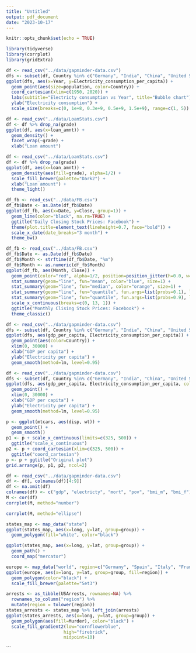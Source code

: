 ```yaml
---
title: "Untitled"
output: pdf_document
date: "2023-10-17"
---
```


```r
knitr::opts_chunk$set(echo = TRUE)
```

```r
library(tidyverse)
library(corrplot)
library(gridExtra)
```

```r
df <- read_csv("../data/gapminder-data.csv")
dfs <- subset(df, Country %in% c("Germany", "India", "China", "United States", "Japan"))
ggplot(dfs, aes(x=Year, y=Electricity_consumption_per_capita)) +
  geom_point(aes(size=population, color=Country)) +
  coord_cartesian(xlim=c(1950, 2020)) +
  labs(subtitle="Electricty consumption vs Year", title="Bubble chart") +
  ylab("Electricity consumption") +
  scale_size(breaks=c(0, 1e+8, 0.3e+9, 0.5e+9, 1.5e+9), range=c(1, 5))
```

```r
df <- read_csv("../data/LoanStats.csv")
df <- df %>% drop_na(grade)
ggplot(df, aes(x=loan_amnt)) +
  geom_density() +
  facet_wrap(~grade) +
  xlab("Loan amount")
```

```r
df <- read_csv("../data/LoanStats.csv")
df <- df %>% drop_na(grade)
ggplot(df, aes(x=loan_amnt)) +
  geom_density(aes(fill=grade), alpha=1/2) +
  scale_fill_brewer(palette="Dark2") +
  xlab("Loan amount") +
  theme_light()
```

```r
df_fb <- read_csv("../data/FB.csv")
df_fb$Date <- as.Date(df_fb$Date)
ggplot(df_fb, aes(x=Date, y=Close, group=1)) +
  geom_line(color="black", na.rm=TRUE) +
  ggtitle("Daily Closing Stock Prices: Facebook") +
  theme(plot.title=element_text(lineheight=0.7, face="bold")) +
  scale_x_date(date_breaks="3 month") +
  theme_bw()
```

```r
df_fb <- read_csv("../data/FB.csv")
df_fb$Date <- as.Date(df_fb$Date)
df_fb$Month <- strftime(df_fb$Date, "%m")
df_fb$Month <- as.numeric(df_fb$Month)
ggplot(df_fb, aes(Month, Close)) +
  geom_point(color="red", alpha=1/2, position=position_jitter(h=0.0, w=0.0)) +
  stat_summary(geom="line", fun="mean", color="blue", size=1) +
  stat_summary(geom="line", fun="median", color="orange", size=1) +
  stat_summary(geom="line", fun="quantile", fun.args=list(probs=0.1), linetype=2, color="green", size=1) +
  stat_summary(geom="line", fun="quantile", fun.args=list(probs=0.9), linetype=2,  color="green", size=1) +
  scale_x_continuous(breaks=c(0, 13, 1)) +
  ggtitle("Monthly Clising Stock Prices: Facebook") +
  theme_classic()
```

```r
df <- read_csv("../data/gapminder-data.csv")
dfs <- subset(df, Country %in% c("Germany", "India", "China", "United States", "Japan"))
ggplot(dfs, aes(gdp_per_capita, Electricity_consumption_per_capita)) +
  geom_point(aes(color=Country)) +
  xlim(0, 30000) +
  xlab("GDP per capita") +
  ylab("Electricity per capita") +
  geom_smooth(method=lm, level=0.95)
```

```r
df <- read_csv("../data/gapminder-data.csv")
dfs <- subset(df, Country %in% c("Germany", "India", "China", "United States", "Japan"))
ggplot(dfs, aes(gdp_per_capita, Electricity_consumption_per_capita, color=Country)) +
  geom_point() +
  xlim(0, 30000) +
  xlab("GDP per capita") +
  ylab("Electricity per capita") +
  geom_smooth(method=lm, level=0.95)
```

```r
p <- ggplot(mtcars, aes(disp, wt)) +
  geom_point() +
  geom_smooth()
p1 <- p + scale_x_continuous(limits=c(325, 500)) +
  ggtitle("scale_x_continuous")
p2 <- p + coord_cartesian(xlim=c(325, 500)) +
  ggtitle("coord_cartesian")
p <- p + ggtitle("Original plot")
grid.arrange(p, p1, p2, ncol=2)
```

```r
df <- read_csv("../data/gapminder-data.csv")
df <- df[, colnames(df)[4:9]]
df <- na.omit(df)
colnames(df) <- c("gdp", "electricty", "mort", "pov", "bmi_m", "bmi_f")
M <- cor(df)
corrplot(M, method="number")
```

```r
corrplot(M, method="ellipse")
```

```r
states_map <- map_data("state")
ggplot(states_map, aes(x=long, y=lat, group=group)) +
  geom_polygon(fill="white", color="black")
```

```r
ggplot(states_map, aes(x=long, y=lat, group=group)) +
  geom_path() +
  coord_map("mercator")
```

```r
europe <- map_data("world", region=c("Germany", "Spain", "Italy", "France", "UK", "Ireland"))
ggplot(europe, aes(x=long, y=lat, group=group, fill=region)) +
  geom_polygon(color="black") +
  scale_fill_brewer(palette="Set3")
```

```r
arrests <- as_tibble(USArrests, rownames=NA) %>%
  rownames_to_column("region") %>%
  mutate(region = tolower(region))
states_arrests <- states_map %>% left_join(arrests)
ggplot(states_arrests, aes(x=long, y=lat, group=group)) +
  geom_polygon(aes(fill=Murder), color="black") +
  scale_fill_gradient2(low="cornflowerblue",
                      high="firebrick",
                      midpoint=10)
```

```